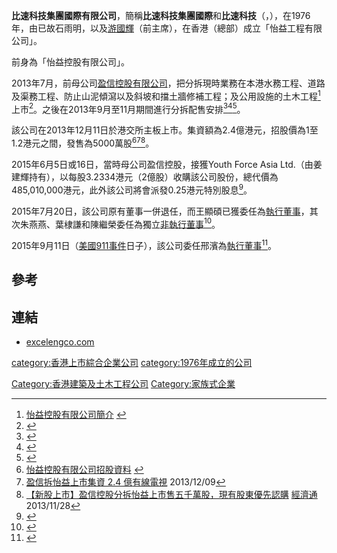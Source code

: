 '''比速科技集團國際有限公司'''，簡稱'''比速科技集團國際'''和'''比速科技'''（'''{{lang-en|Bisu Technology Group International Limited}}'''，{{hkex|1372}}），在1976年，由已故石雨明，以及[[游國輝|游國輝]]（前主席），在香港（總部）成立「怡益工程有限公司」。

前身為「怡益控股有限公司」。

2013年7月，前母公司[[盈信控股有限公司|盈信控股有限公司]]，把分拆現時業務在本港水務工程、道路及渠務工程、防止山泥傾瀉以及斜坡和擋土牆修補工程；及公用設施的土木工程<ref>[http://www.cre8ir.com/zh-hant/listing_company/01372/company_profile 怡益控股有限公司簡介] {{webarchive|url=https://web.archive.org/web/20140414064610/http://www.cre8ir.com/zh-hant/listing_company/01372/company_profile |date=2014-04-14 }}</ref>上市<ref>{{Cite web |url=http://www.capitalfp.com.hk/pdf/CFP2013/0703/C0015.PDF |title=有關怡益控股有限公司之分拆建議及在香港聯合交易所有限公司主板獨立上市的擬進行須予披露交易通告 |accessdate=2014-04-13 |archive-date=2014-04-14 |archive-url=https://web.archive.org/web/20140414091123/http://www.capitalfp.com.hk/pdf/CFP2013/0703/C0015.PDF |dead-url=no }}</ref>。之後在2013年9月至11月期間進行分拆配售安排<ref>{{Cite web |url=http://www.capitalfp.com.hk/pdf/CFP2013/0912/C00015.PDF |title=分拆通告1 |accessdate=2014-04-13 |archive-date=2014-04-14 |archive-url=https://web.archive.org/web/20140414091511/http://www.capitalfp.com.hk/pdf/CFP2013/0912/C00015.PDF |dead-url=no }}</ref><ref>{{Cite web |url=http://www.capitalfp.com.hk/pdf/CFP2013/1108/C0015.PDF |title=分拆通告2 |accessdate=2014-04-13 |archive-date=2014-04-14 |archive-url=https://web.archive.org/web/20140414084404/http://www.capitalfp.com.hk/pdf/CFP2013/1108/C0015.PDF |dead-url=no }}</ref><ref>{{Cite web |url=http://www.capitalfp.com.hk/pdf/CFP2013/0903/C0015.PDF |title=分拆通告3 |accessdate=2014-04-13 |archive-date=2014-04-14 |archive-url=https://web.archive.org/web/20140414071241/http://www.capitalfp.com.hk/pdf/CFP2013/0903/C0015.PDF |dead-url=no }}</ref>。

該公司在2013年12月11日於港交所主板上市。集資額為2.4億港元，招股價為1至1.2港元之間，發售為5000萬股<ref>[http://www.cre8ir.com/sites/default/files/01372/hkexnews_import/LTN20131128018_C.pdf 怡益控股有限公司招股資料] {{webarchive|url=https://web.archive.org/web/20140414073820/http://www.cre8ir.com/sites/default/files/01372/hkexnews_import/LTN20131128018_C.pdf |date=2014-04-14 }}</ref><ref>[http://cablenews.i-cable.com/webapps/news_video/index.php?news_id=421891 盈信拆怡益上市集資 2.4 億][[有線電視|有線電視]] 2013/12/09</ref><ref>[http://www.etnet.com.hk/www/tc/news/categorized_news_detail.php?newsid=ETN231128169&page=5&category=ipo 【新股上市】盈信控股分拆怡益上市售五千萬股，現有股東優先認購] {{Wayback|url=http://www.etnet.com.hk/www/tc/news/categorized_news_detail.php?newsid=ETN231128169&page=5&category=ipo |date=20140414074121 }}[[經濟通|經濟通]] 2013/11/28</ref>。

2015年6月5日或16日，當時母公司盈信控股，接獲Youth Force Asia Ltd.（由姜建輝持有），以每股3.2334港元（2億股）收購該公司股份，總代價為485,010,000港元，此外該公司將會派發0.25港元特別股息<ref>{{Cite web |url=http://www.hkexnews.hk/listedco/listconews/SEHK/2015/0616/LTN20150616018_C.pdf |title=聯合公告 (1)由要約人收購銷售股份； (2)由金利豐證券有限公司代表要約人提出可能強制性無條件現金要約 以收購全部已發行怡益股份 （要約人及其一致行動人士已擁有或同意將予收購之股份除外）； (3)怡益控股建議派付特別現金股息； (4)特別交易：巧毅貸款及股份押記； (5)主要交易：由盈信控股出售銷售股份；及 (6)恢復怡益股份及盈信股份之買賣 |accessdate=2015-09-11 |archive-date=2016-03-05 |archive-url=https://web.archive.org/web/20160305015123/http://www.hkexnews.hk/listedco/listconews/SEHK/2015/0616/LTN20150616018_C.pdf |dead-url=no }}</ref>。

2015年7月20日，該公司原有董事一併退任，而王顯碩已獲委任為[[執行董事|執行董事]]，其次朱燕燕、葉棣謙和陳繼榮委任為獨立[[非執行董事|非執行董事]]<ref>{{Cite web |url=http://www.hkexnews.hk/listedco/listconews/SEHK/2015/0720/LTN20150720052_C.pdf |title=聯合公告 (1)寄發有關由金利豐證券代表YOUTH FORCE ASIA LTD. 提出強制性無條件現金要約 以收購怡益控股有限公司之 全部已發行股份 （YOUTH FORCE ASIA LTD.及其一致行動人士 已擁有或同意將予收購之股份除外） 之綜合文件； 及 (2)委任董事 |accessdate=2015-09-11 |archive-date=2015-07-26 |archive-url=https://web.archive.org/web/20150726022035/http://www.hkexnews.hk/listedco/listconews/sehk/2015/0720/LTN20150720052_C.pdf |dead-url=no }}</ref>。

2015年9月11日（[[美國|美國]][[911事件|911事件]]日子），該公司委任邢濱為[[執行董事|執行董事]]<ref>{{Cite web |url=http://www.hkexnews.hk/listedco/listconews/sehk/2015/0911/LTN20150911865_C.pdf |title=委任執行董事通告 |accessdate=2015-09-11 |archive-date=2016-03-05 |archive-url=https://web.archive.org/web/20160305013938/http://www.hkexnews.hk/listedco/listconews/sehk/2015/0911/LTN20150911865_C.pdf |dead-url=no }}</ref>。

==參考==
{{reflist}}

==連結==
*[https://web.archive.org/web/20140414044053/http://www.excelengco.com/ excelengco.com]

[[category:香港上市綜合企業公司|category:香港上市綜合企業公司]]
[[category:1976年成立的公司|category:1976年成立的公司]]
[[Category:香港建築及土木工程公司|Category:香港建築及土木工程公司]]
[[Category:家族式企業|Category:家族式企業]]